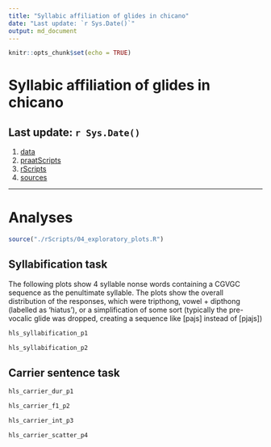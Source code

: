 ```yaml
---
title: "Syllabic affiliation of glides in chicano"
date: "Last update: `r Sys.Date()`"
output: md_document
---
```


```r
knitr::opts_chunk$set(echo = TRUE)
```

# Syllabic affiliation of glides in chicano

## Last update: `r Sys.Date()`

1. [data](./data/)
2. [praatScripts](./praatScripts/)
3. [rScripts](./rScripts/)
4. [sources](./sources/)

----

# Analyses

```r
source("./rScripts/04_exploratory_plots.R")
```

## Syllabification task

The following plots show 4 syllable nonse words containing a CGVGC sequence as 
the penultimate syllable. The plots show the overall distribution of the 
responses, which were tripthong, vowel + dipthong (labelled as 'hiatus'), or 
a simplification of some sort (typically the pre-vocalic glide was dropped, 
creating a sequence like [pajs] instead of [pjajs])


```r
hls_syllabification_p1
```

```r
hls_syllabification_p2
```

## Carrier sentence task

```r
hls_carrier_dur_p1
```

```r
hls_carrier_f1_p2
```

```r
hls_carrier_int_p3
```

```r
hls_carrier_scatter_p4
```

